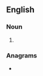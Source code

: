 ==English==

===Noun===
{{head|en|noun plural form}}

# {{plural of|residue|lang=en}}

===Anagrams===
* {{anagrams|en|a=deeirssu|diureses|reissued}}